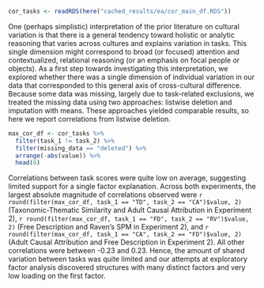 
```r
cor_tasks <- readRDS(here("cached_results/ea/cor_main_df.RDS"))
```

One (perhaps simplistic) interpretation of the prior literature on cultural variation is that there is a general tendency toward holistic or analytic reasoning that varies across cultures and explains variation in tasks. This single dimension might correspond to broad (or focused) attention and contextualized, relational reasoning (or an emphasis on focal people or objects). As a first step towards investigating this interpretation, we explored whether there was a single dimension of individual variation in our data that corresponded to this general axis of cross-cultural difference. Because some data was missing, largely due to task-related exclusions, we treated the missing data using two approaches: listwise deletion and imputation with means. These approaches yielded comparable results, so here we report correlations from listwise deletion. 

```r
max_cor_df <- cor_tasks %>% 
  filter(task_1 != task_2) %>% 
  filter(missing_data == "deleted") %>% 
  arrange(-abs(value)) %>% 
  head(6)
```

Correlations between task scores were quite low on average, suggesting limited support for a single factor explanation. Across both experiments, the largest absolute magnitude of correlations observed were `r round(filter(max_cor_df, task_1 == "TD", task_2 == "CA")$value, 2)` (Taxonomic-Thematic Similarity and Adult Causal Attribution in Experiment 2), `r round(filter(max_cor_df, task_1 == "FD", task_2 == "RV")$value, 2)` (Free Description and Raven's SPM in Experiment 2), and `r round(filter(max_cor_df, task_1 == "CA", task_2 == "FD")$value, 2)` (Adult Causal Attribution and Free Description in Experiment 2). All other correlations were between -0.23 and 0.23. Hence, the amount of shared variation between tasks was quite limited and our attempts at exploratory factor analysis discovered structures with many distinct factors and very low loading on the first factor. 
<!-- We did not pursue this direction further though we welcome further explorations of this type using our dataset.  -->


